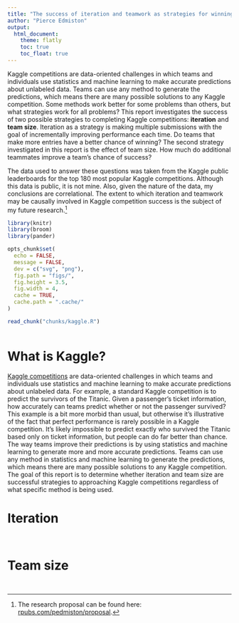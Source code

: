 ```yaml
---
title: "The success of iteration and teamwork as strategies for winning Kaggle competitions"
author: "Pierce Edmiston"
output:
  html_document:
    theme: flatly
    toc: true
    toc_float: true
---
```


Kaggle competitions are data-oriented challenges in which teams and individuals use statistics and machine learning to make accurate predictions about unlabeled data. Teams can use any method to generate the predictions, which means there are many possible solutions to any Kaggle competition. Some methods work better for some problems than others, but what strategies work for all problems? This report investigates the success of two possible strategies to completing Kaggle competitions: **iteration** and **team size**. Iteration as a strategy is making multiple submissions with the goal of incrementally improving performance each time. Do teams that make more entries have a better chance of winning? The second strategy investigated in this report is the effect of team size. How much do additional teammates improve a team's chance of success? 

The data used to answer these questions was taken from the Kaggle public leaderboards for the top 180 most popular Kaggle competitions. Although this data is public, it is not mine. Also, given the nature of the data, my conclusions are correlational. The extent to which iteration and teamwork may be causally involved in Kaggle competition success is the subject of my future research.[^proposal]

[^proposal]: The research proposal can be found here: [rpubs.com/pedmiston/proposal](http://rpubs.com/pedmiston/proposal).

```r
library(knitr)
library(broom)
library(pander)

opts_chunk$set(
  echo = FALSE,
  message = FALSE,
  dev = c("svg", "png"),
  fig.path = "figs/",
  fig.height = 3.5,
  fig.width = 4,
  cache = TRUE,
  cache.path = ".cache/"
)

read_chunk("chunks/kaggle.R")
```

```r
```

# What is Kaggle?

[Kaggle competitions](https://kaggle.com) are data-oriented challenges in which teams and individuals use statistics and machine learning to make accurate predictions about unlabeled data. For example, a standard Kaggle competition is to predict the survivors of the Titanic. Given a passenger's ticket information, how accurately can teams predict whether or not the passenger survived? This example is a bit more morbid than usual, but otherwise it's illustrative of the fact that perfect performance is rarely possible in a Kaggle competition. It's likely impossible to predict exactly who survived the Titanic based only on ticket information, but people can do far better than chance. The way teams improve their predictions is by using statistics and machine learning to generate more and more accurate predictions. Teams can use any method in statistics and machine learning to generate the predictions, which means there are many possible solutions to any Kaggle competition. The goal of this report is to determine whether iteration and team size are successful strategies to approaching Kaggle competitions regardless of what specific method is being used.

# Iteration

```r
```

```r
```

# Team size

```r
```

```r
```
